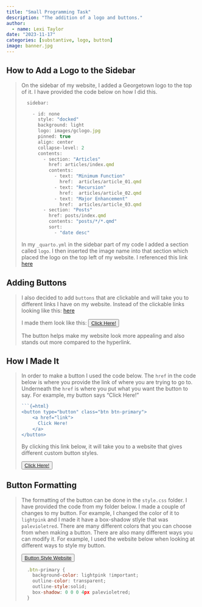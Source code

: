 ```yaml
---
title: "Small Programming Task"
description: "The addition of a logo and buttons."
author:
  - name: Lexi Taylor
date: "2023-11-17"
categories: [substantive, logo, button]
image: banner.jpg
---
```


## How to Add a Logo to the Sidebar
<blockquote>
On the sidebar of my website, I added a Georgetown logo to the top of it. I have provided the code below on how I did this. 

```.js
  sidebar:

    - id: none
      style: "docked"
      background: light
      logo: images/gclogo.jpg
      pinned: true 
      align: center
      collapse-level: 2
      contents:
        - section: "Articles"
          href: articles/index.qmd
          contents: 
            - text: "Minimum Function"
              href:  articles/article_01.qmd
            - text: "Recursion"
              href:  articles/article_02.qmd
            - text: "Major Enhancement"
              href:  articles/article_03.qmd
        - section: "Posts"
          href: posts/index.qmd
          contents: "posts/*/*.qmd"
          sort:
            - "date desc"
```
In my `_quarto.yml` in the sidebar part of my code I added a section called `logo`. I then inserted the image name into that section which placed the logo on the top left of my website. I referenced this link [here](https://quarto.org/docs/websites/website-navigation.html)
</blockquote>

## Adding Buttons
<blockquote>
I also decided to add `buttons` that are clickable and will take you to different links I have on my website. Instead of the clickable links looking like this: [here]()

I made them look like this:
<button type="button" class="btn btn-primary">
    <a href="">
      Click Here!
    </a>
</button>


The button helps make my website look more appealing and also stands out more compared to the hyperlink. 
</blockquote>

## How I Made It
<blockquote>
In order to make a button I used the code below. The `href` in the code below is where you provide the link of where you are trying to go to. Underneath the `href` is where you put what you want the button to say. For example, my button says "Click Here!" 

```.js
```{=html}
<button type="button" class="btn btn-primary">
    <a href="link">
      Click Here!
    </a>
</button>
```

By clicking this link below, it will take you to a website that gives different custom button styles.
```{=html}
<button type="button" class="btn btn-primary">
    <a href="https://getbootstrap.com/docs/5.3/components/buttons/#css">
      Click Here!
    </a>
</button>
```

</blockquote>

## Button Formatting 
<blockquote>
The formatting of the button can be done in the `style.css` folder. I have provided the code from my folder below. I made a couple of changes to my button. For example, I changed the color of it to `lightpink` and I made it have a box-shadow stlyle that was `palevioletred`. There are many different colors that you can choose from when making a button. There are also many different ways you can modify it. For example, I used the website below when looking at different ways to style my button.

```{=html}
<button type="button" class="btn btn-primary">
    <a href="https://www.freecodecamp.org/news/css-button-style-hover-color-and-background/">
      Button Style Website
    </a>
</button>
```


```.js
  .btn-primary {
    background-color: lightpink !important;
    outline-color: transparent;
    outline-style:solid;
    box-shadow: 0 0 0 4px palevioletred;
  }
```
</blockquote>